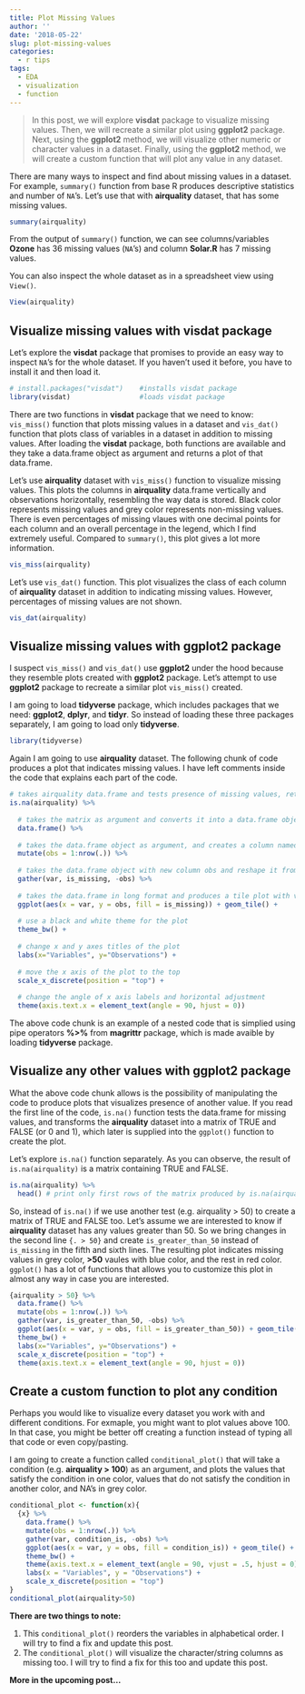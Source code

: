 ```yaml
---
title: Plot Missing Values
author: ''
date: '2018-05-22'
slug: plot-missing-values
categories:
  - r tips
tags:
  - EDA
  - visualization
  - function
---
```



> In this post, we will explore **visdat** package to visualize missing values. Then, we will recreate a similar plot using **ggplot2** package. Next, using the **ggplot2** method, we will visualize other numeric or character values in a dataset. Finally, using the **ggplot2** method, we will create a custom function that will plot any value in any dataset.

There are many ways to inspect and find about missing values in a dataset. For example, `summary()` function from base R produces descriptive statistics and number of `NA`'s. Let's use that with **airquality** dataset, that has some missing values.

```r
summary(airquality)
```

From the output of `summary()` function, we can see columns/variables **Ozone** has 36 missing values (`NA`'s) and column **Solar.R** has 7 missing values. 

You can also inspect the whole dataset as in a spreadsheet view using `View()`.

```r
View(airquality)
```


## Visualize missing values with visdat package

Let's explore the **visdat** package that promises to provide an easy way to inspect `NA`'s for the whole dataset. If you haven't used it before, you have to install it and then load it.

```r
# install.packages("visdat")    #installs visdat package
library(visdat)                 #loads visdat package
```

There are two functions in **visdat** package that we need to know: `vis_miss()` function that plots missing values in a dataset and `vis_dat()` function that plots class of variables in a dataset in addition to missing values. After loading the **visdat** package, both functions are available and they take a data.frame object as argument and returns a plot of that data.frame.

Let's use **airquality** dataset with `vis_miss()` function to visualize missing values. This plots the columns in **airquality** data.frame vertically and observations horizontally, resembling the way data is stored. Black color represents missing values and grey color represents non-missing values. There is even percentages of missing vlaues with one decimal points for each column and an overall percentage in the legend, which I find extremely useful. Compared to `summary()`, this plot gives a lot more information.

```r
vis_miss(airquality)
```

Let's use `vis_dat()` function. This plot visualizes the class of each column of **airquality** dataset in addition to indicating missing values. However, percentages of missing values are not shown. 

```r
vis_dat(airquality)
```

## Visualize missing values with ggplot2 package

I suspect `vis_miss()` and `vis_dat()` use **ggplot2** under the hood because they resemble plots created with **ggplot2** package. Let's attempt to use **ggplot2** package to recreate a similar plot `vis_miss()` created.

I am going to load **tidyverse** package, which includes packages that we need: **ggplot2**, **dplyr**, and **tidyr**. So instead of loading these three packages separately, I am going to load only **tidyverse**.

```r
library(tidyverse)
```

Again I am going to use **airquality** dataset. The following chunk of code produces a plot that indicates missing values. I have left comments inside the code that explains each part of the code.

```r
# takes airquality data.frame and tests presence of missing values, returning a matrix of TRUE and FALSE, with TRUE indicating missing values
is.na(airquality) %>%
  
  # takes the matrix as argument and converts it into a data.frame object
  data.frame() %>%
  
  # takes the data.frame object as argument, and creates a column named obs that takes value 1 through 153 which is airquality's number of rows
  mutate(obs = 1:nrow(.)) %>%
  
  # takes the data.frame object with new column obs and reshape it from wide format to long format, transforming all other columns into var and is_missing columns, with exception of obs column
  gather(var, is_missing, -obs) %>%
  
  # takes the data.frame in long format and produces a tile plot with var column in x axis, obs column in y axis, and fill the tiles based with is_missing column values
  ggplot(aes(x = var, y = obs, fill = is_missing)) + geom_tile() + 
  
  # use a black and white theme for the plot
  theme_bw() +
  
  # change x and y axes titles of the plot
  labs(x="Variables", y="Observations") +
  
  # move the x axis of the plot to the top
  scale_x_discrete(position = "top") +
  
  # change the angle of x axis labels and horizontal adjustment
  theme(axis.text.x = element_text(angle = 90, hjust = 0))
```

The above code chunk is an example of a nested code that is simplied using pipe operators **%>%** from **magrittr** package, which is made avaible by loading **tidyverse** package.

## Visualize any other values with ggplot2 package

What the above code chunk allows is the possibility of manipulating the code to produce plots that visualizes presence of another value. If you read the first line of the code, `is.na()` function tests the data.frame for missing values, and transforms the **airquality** dataset into a matrix of TRUE and FALSE (or 0 and 1), which later is supplied into the `ggplot()` function to create the plot.

Let's explore `is.na()` function separately. As you can observe, the result of `is.na(airquality)` is a matrix containing TRUE and FALSE.

```r
is.na(airquality) %>% 
  head() # print only first rows of the matrix produced by is.na(airquality)
```

So, instead of `is.na()` if we use another test (e.g. airquality > 50) to create a matrix of TRUE and FALSE too. Let's assume we are interested to know if **airquality** dataset has any values greater than 50. So we bring changes in the second line `{. > 50}` and create `is_greater_than_50` instead of `is_missing` in the fifth and sixth lines. The resulting plot indicates missing values in grey color, **>50** vaules with blue color, and the rest in red color. `ggplot()` has a lot of functions that allows you to customize this plot in almost any way in case you are interested.

```r
{airquality > 50} %>%
  data.frame() %>%
  mutate(obs = 1:nrow(.)) %>%
  gather(var, is_greater_than_50, -obs) %>%
  ggplot(aes(x = var, y = obs, fill = is_greater_than_50)) + geom_tile() + 
  theme_bw() +
  labs(x="Variables", y="Observations") +
  scale_x_discrete(position = "top") +
  theme(axis.text.x = element_text(angle = 90, hjust = 0))
```

## Create a custom function to plot any condition

Perhaps you would like to visualize every dataset you work with and different conditions. For exmaple, you might want to plot values above 100. In that case, you might be better off creating a function instead of typing all that code or even copy/pasting.

I am going to create a function called `conditional_plot()` that will take a condition (e.g. **airquality > 100**) as an argument, and plots the values that satisfy the condition in one color, values that do not satisfy the condition in another color, and NA's in grey color.

```r
conditional_plot <- function(x){
  {x} %>%
    data.frame() %>% 
    mutate(obs = 1:nrow(.)) %>% 
    gather(var, condition_is, -obs) %>%
    ggplot(aes(x = var, y = obs, fill = condition_is)) + geom_tile() + 
    theme_bw() +
    theme(axis.text.x = element_text(angle = 90, vjust = .5, hjust = 0)) + 
    labs(x = "Variables", y = "Observations") +
    scale_x_discrete(position = "top")
}
conditional_plot(airquality>50)
```

**There are two things to note:**

1. This `conditional_plot()` reorders the variables in alphabetical order. I will try to find a fix and update this post.
2. The `conditional_plot()` will visualize the character/string columns as missing too. I will try to find a fix for this too and update this post.

**More in the upcoming post...**



